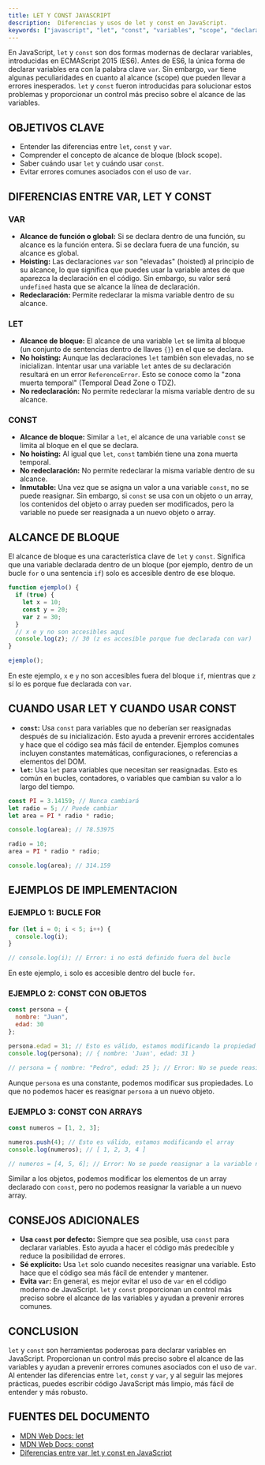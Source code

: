 ```yaml
---
title: LET Y CONST JAVASCRIPT
description:  Diferencias y usos de let y const en JavaScript.
keywords: ["javascript", "let", "const", "variables", "scope", "declaracion"]
---
```


En JavaScript, `let` y `const` son dos formas modernas de declarar variables, introducidas en ECMAScript 2015 (ES6).  Antes de ES6, la única forma de declarar variables era con la palabra clave `var`.  Sin embargo, `var` tiene algunas peculiaridades en cuanto al alcance (scope) que pueden llevar a errores inesperados.  `let` y `const` fueron introducidas para solucionar estos problemas y proporcionar un control más preciso sobre el alcance de las variables.

## OBJETIVOS CLAVE

*   Entender las diferencias entre `let`, `const` y `var`.
*   Comprender el concepto de alcance de bloque (block scope).
*   Saber cuándo usar `let` y cuándo usar `const`.
*   Evitar errores comunes asociados con el uso de `var`.

## DIFERENCIAS ENTRE VAR, LET Y CONST

### VAR

*   **Alcance de función o global:** Si se declara dentro de una función, su alcance es la función entera. Si se declara fuera de una función, su alcance es global.
*   **Hoisting:** Las declaraciones `var` son "elevadas" (hoisted) al principio de su alcance, lo que significa que puedes usar la variable antes de que aparezca la declaración en el código. Sin embargo, su valor será `undefined` hasta que se alcance la línea de declaración.
*   **Redeclaración:** Permite redeclarar la misma variable dentro de su alcance.

### LET

*   **Alcance de bloque:** El alcance de una variable `let` se limita al bloque (un conjunto de sentencias dentro de llaves `{}`) en el que se declara.
*   **No hoisting:** Aunque las declaraciones `let` también son elevadas, no se inicializan. Intentar usar una variable `let` antes de su declaración resultará en un error `ReferenceError`. Esto se conoce como la "zona muerta temporal" (Temporal Dead Zone o TDZ).
*   **No redeclaración:** No permite redeclarar la misma variable dentro de su alcance.

### CONST

*   **Alcance de bloque:** Similar a `let`, el alcance de una variable `const` se limita al bloque en el que se declara.
*   **No hoisting:** Al igual que `let`, `const` también tiene una zona muerta temporal.
*   **No redeclaración:** No permite redeclarar la misma variable dentro de su alcance.
*   **Inmutable:** Una vez que se asigna un valor a una variable `const`, no se puede reasignar. Sin embargo, si `const` se usa con un objeto o un array, los contenidos del objeto o array pueden ser modificados, pero la variable no puede ser reasignada a un nuevo objeto o array.

## ALCANCE DE BLOQUE

El alcance de bloque es una característica clave de `let` y `const`. Significa que una variable declarada dentro de un bloque (por ejemplo, dentro de un bucle `for` o una sentencia `if`) solo es accesible dentro de ese bloque.

```javascript
function ejemplo() {
  if (true) {
    let x = 10;
    const y = 20;
    var z = 30;
  }
  // x e y no son accesibles aquí
  console.log(z); // 30 (z es accesible porque fue declarada con var)
}

ejemplo();
```

En este ejemplo, `x` e `y` no son accesibles fuera del bloque `if`, mientras que `z` sí lo es porque fue declarada con `var`.

## CUANDO USAR LET Y CUANDO USAR CONST

*   **`const`:** Usa `const` para variables que no deberían ser reasignadas después de su inicialización. Esto ayuda a prevenir errores accidentales y hace que el código sea más fácil de entender. Ejemplos comunes incluyen constantes matemáticas, configuraciones, o referencias a elementos del DOM.
*   **`let`:** Usa `let` para variables que necesitan ser reasignadas. Esto es común en bucles, contadores, o variables que cambian su valor a lo largo del tiempo.

```javascript
const PI = 3.14159; // Nunca cambiará
let radio = 5; // Puede cambiar
let area = PI * radio * radio;

console.log(area); // 78.53975

radio = 10;
area = PI * radio * radio;

console.log(area); // 314.159
```

## EJEMPLOS DE IMPLEMENTACION

### EJEMPLO 1: BUCLE FOR

```javascript
for (let i = 0; i < 5; i++) {
  console.log(i);
}

// console.log(i); // Error: i no está definido fuera del bucle
```

En este ejemplo, `i` solo es accesible dentro del bucle `for`.

### EJEMPLO 2: CONST CON OBJETOS

```javascript
const persona = {
  nombre: "Juan",
  edad: 30
};

persona.edad = 31; // Esto es válido, estamos modificando la propiedad del objeto
console.log(persona); // { nombre: 'Juan', edad: 31 }

// persona = { nombre: "Pedro", edad: 25 }; // Error: No se puede reasignar a la variable persona
```

Aunque `persona` es una constante, podemos modificar sus propiedades. Lo que no podemos hacer es reasignar `persona` a un nuevo objeto.

### EJEMPLO 3: CONST CON ARRAYS

```javascript
const numeros = [1, 2, 3];

numeros.push(4); // Esto es válido, estamos modificando el array
console.log(numeros); // [ 1, 2, 3, 4 ]

// numeros = [4, 5, 6]; // Error: No se puede reasignar a la variable numeros
```

Similar a los objetos, podemos modificar los elementos de un array declarado con `const`, pero no podemos reasignar la variable a un nuevo array.

## CONSEJOS ADICIONALES

*   **Usa `const` por defecto:** Siempre que sea posible, usa `const` para declarar variables. Esto ayuda a hacer el código más predecible y reduce la posibilidad de errores.
*   **Sé explícito:** Usa `let` solo cuando necesites reasignar una variable. Esto hace que el código sea más fácil de entender y mantener.
*   **Evita `var`:** En general, es mejor evitar el uso de `var` en el código moderno de JavaScript. `let` y `const` proporcionan un control más preciso sobre el alcance de las variables y ayudan a prevenir errores comunes.

## CONCLUSION

`let` y `const` son herramientas poderosas para declarar variables en JavaScript. Proporcionan un control más preciso sobre el alcance de las variables y ayudan a prevenir errores comunes asociados con el uso de `var`. Al entender las diferencias entre `let`, `const` y `var`, y al seguir las mejores prácticas, puedes escribir código JavaScript más limpio, más fácil de entender y más robusto.

## FUENTES DEL DOCUMENTO

*   [MDN Web Docs: let](https://developer.mozilla.org/es/docs/Web/JavaScript/Reference/Statements/let)
*   [MDN Web Docs: const](https://developer.mozilla.org/es/docs/Web/JavaScript/Reference/Statements/const)
*   [Diferencias entre var, let y const en JavaScript](https://www.freecodecamp.org/espanol/news/var-let-y-const-cual-es-la-diferencia/)